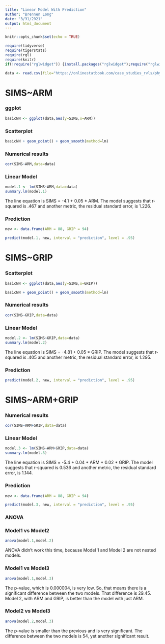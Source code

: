 ```yaml
---
title: "Linear Model With Prediction"
author: "Brennen Long"
date: "3/31/2021"
output: html_document
---
```


```r
knitr::opts_chunk$set(echo = TRUE)
```

```r
require(tidyverse)
require(tigerstats)
require(rgl)
require(knitr)
if(!require("rglwidget")) {install.packages("rglwidget");require("rglwidget")}
```

```r
data <- read.csv(file="https://onlinestatbook.com/case_studies_rvls/physical_strength/data.txt",sep="",header=TRUE) 
```

# SIMS~ARM

### ggplot 
```r
basicNN <- ggplot(data,aes(y=SIMS,x=ARM))
``` 

### Scatterplot
```r
basicNN + geom_point() + geom_smooth(method=lm)
```

### Numerical results

```r
cor(SIMS~ARM,data=data)
```

### Linear Model

```r
model.1 <- lm(SIMS~ARM,data=data)
summary.lm(model.1)
```

The line equation is SIMS = -4.1 + 0.05 * ARM.
The model suggests that r-squared is .467 and another metric, the residual standard error, is 1.226.

### Prediction

```r
new <- data.frame(ARM = 88, GRIP = 94)
```

```r
predict(model.1, new, interval = "prediction", level = .95)
```

# SIMS~GRIP

### Scatterplot
```r
basicNN <- ggplot(data,aes(y=SIMS,x=GRIP))
``` 

```r
basicNN + geom_point() + geom_smooth(method=lm)
```

### Numerical results

```r
cor(SIMS~GRIP,data=data)
```

### Linear Model

```r
model.2 <- lm(SIMS~GRIP,data=data)
summary.lm(model.2)
```

The line equation is SIMS = -4.81 + 0.05 * GRIP.
The model suggests that r-squared is .405 and another metric, the residual standard error, is 1.295.   

### Prediction

```r
predict(model.2, new, interval = "prediction", level = .95)
```

# SIMS~ARM+GRIP

### Numerical results

```r
cor(SIMS~ARM+GRIP,data=data)
```

### Linear Model

```r
model.3 <- lm(SIMS~ARM+GRIP,data=data)
summary.lm(model.3)
```

The line equation is SIMS = -5.4 + 0.04 * ARM + 0.02 * GRIP.
The model suggests that r-squared is 0.536 and another metric, the residual standard error, is 1.144.

### Prediction

```r
new <- data.frame(ARM = 88, GRIP = 94)
```

```r
predict(model.3, new, interval = "prediction", level = .95)
```

### ANOVA

### Model1 vs Model2
```r
anova(model.1,model.2)
```

ANOVA didn't work this time, because Model 1 and Model 2 are not nested models.  

### Model1 vs Model3
```r
anova(model.1,model.3)
```

The p-value, which is 0.000004, is very low. So, that means there is a significant difference between the two models. That difference is 29.45. Model 2, with ARM and GRIP, is better than the model with just ARM.

### Model2 vs Model3 

```r
anova(model.2,model.3)
```  

The p-value is smaller than the previous and is very significant. The difference between the two models is 54, yet another significant result. 